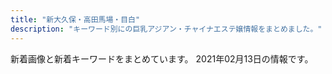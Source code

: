 ```yaml
---
title: "新大久保・高田馬場・目白"
description: "キーワード別にの巨乳アジアン・チャイナエステ嬢情報をまとめました。"
---
```


新着画像と新着キーワードをまとめています。
2021年02月13日の情報です。

<DmmAffiliateIns />
<KeywordTable
  shops={
    [
    {
        "station": "JR\u9ad8\u7530\u99ac\u5834\u99c5\u6771\u53e3",
        "img_links": [
            "http://esthe.top/images/demo/slider/images/slide4.png",
            "http://esthe.top/images/demo/slider/images/slide1.png",
            "http://esthe.top/images/demo/slider/images/slide3.png",
            "http://esthe.top/images/demo/slider/images/slide2.png",
            "http://esthe.top/images/acs_ima/access-02.jpg",
            "http://esthe.top/images/Bottom_01.jpg",
            "http://esthe.top/images/an_1_06.jpg",
            "http://esthe.top/images/staff_images/staff_04a.jpg",
            "http://esthe.top/images/an_1_05.jpg",
            "http://esthe.top/images/room_images/gallery-02.jpg",
            "http://esthe.top/images/room_images/gallery-04.jpg",
            "http://esthe.top/images/demo/slider/tooltips/slide1.png",
            "http://esthe.top/images/room_images/index-01.jpg",
            "http://esthe.top/images/an_2_04.jpg",
            "http://esthe.top/images/demo/slider/images/slide5.png",
            "http://esthe.top/images/staff_images/staff_01b.jpg",
            "http://esthe.top/images/acs_ima/access-01.jpg",
            "http://esthe.top/images/acs_ima/access-03.jpg",
            "http://esthe.top/images/an_1_07.jpg",
            "http://esthe.top/images/room_images/gallery-05.jpg",
            "http://esthe.top/images/staff_images/staff_09a.jpg",
            "http://esthe.top/images/room_images/index-02.jpg",
            "http://esthe.top/images/acs_ima/access-04.jpg",
            "http://esthe.top/images/an_2_06.jpg",
            "http://esthe.top/images/staff_images/staff_07a.jpg",
            "http://esthe.top/images/an_1_03.jpg",
            "http://esthe.top/images/staff_images/staff_01a.jpg",
            "http://esthe.top/images/staff_images/staff_09b.jpg",
            "http://esthe.top/images/room_images/gallery-03.jpg",
            "http://esthe.top/images/an_1_02.jpg",
            "http://esthe.top/images/an_2_02.jpg",
            "http://esthe.top/images/an_1_04.jpg",
            "http://esthe.top/images/an_2_07.jpg",
            "http://esthe.top/images/staff_images/staff_07b.jpg",
            "http://esthe.top/images/demo/slider/tooltips/slide5.png",
            "http://esthe.top/images/demo/slider/tooltips/slide2.png",
            "http://esthe.top/images/staff_images/staff_010b.jpg",
            "http://esthe.top/images/an_2_03.jpg",
            "http://esthe.top/images/staff_images/staff_010a.jpg",
            "http://esthe.top/images/room_images/gallery-01.jpg",
            "http://esthe.top/images/an_2_05.jpg",
            "http://esthe.top/images/Bottom_02.jpg",
            "http://esthe.top/images/QRcode.jpg",
            "http://esthe.top/images/staff_images/staff_04b.jpg",
            "http://esthe.top/images/demo/slider/tooltips/slide4.png",
            "http://esthe.top/images/demo/slider/tooltips/slide3.png",
            "http://esthe.top/images/room_images/gallery-06.jpg"
        ],
        "keywords": {},
        "url": "http://esthe.top/",
        "name": "RAN\uff5e\u30e9\u30f3\uff5e"
    },
    {
        "url": "http://aes-treat.com/",
        "name": "Lovely Heart \u5927\u4e45\u4fdd\u5225\u9928",
        "keywords": {
            "C": 35
        },
        "station": "JR\u5927\u4e45\u4fdd\u99c5\u5317\u53e3",
        "img_links": [
            "http://aes-treat.com/scdl/staff/10972.jpg",
            "http://aes-treat.com/scdl/staff/10901.jpg",
            "http://aes-treat.com/scdl/staff/10842.jpg",
            "http://aes-treat.com/scdl/staff/10811mb.jpg",
            "http://aes-treat.com/img/ttl_sister.png",
            "http://aes-treat.com/scdl/staff/11111mb.jpg",
            "http://aes-treat.com/img/system/campaign.jpg",
            "http://aes-treat.com/scdl/staff/11091mb.jpg",
            "http://aes-treat.com/scdl/staff/10171.jpg",
            "http://aes-treat.com/scdl/staff/10841mb.jpg",
            "http://aes-treat.com/scdl/staff/10941mb.jpg",
            "http://aes-treat.com/scdl/staff/11161mb.jpg",
            "http://aes-treat.com/scdl/staff/11101mb.jpg",
            "http://aes-treat.com/img/ttl_att.png",
            "http://aes-treat.com/scdl/staff/10981mb.jpg",
            "http://aes-treat.com/scdl/staff/11041.jpg",
            "http://aes-treat.com/scdl/staff/11171.jpg",
            "http://aes-treat.com/scdl/staff/10981.jpg",
            "http://aes-treat.com/scdl/staff/10721.jpg",
            "http://aes-treat.com/scdl/staff/10171mb.jpg",
            "http://aes-treat.com/scdl/staff/10861.jpg",
            "http://aes-treat.com/img/ttl_mobile.jpg",
            "http://aes-treat.com/img/ttl_attbnr.jpg",
            "http://aes-treat.com/img/ttl_staff.png",
            "http://aes-treat.com/scdl/staff/10681.jpg",
            "http://aes-treat.com/scdl/staff/11041mb.jpg",
            "http://aes-treat.com/i/files/homeimg.jpg",
            "http://aes-treat.com/scdl/staff/11171mb.jpg",
            "http://aes-treat.com/scdl/staff/10721mb.jpg",
            "http://aes-treat.com/scdl/staff/10651mb.jpg",
            "http://aes-treat.com/pic/head.jpg",
            "http://aes-treat.com/scdl/staff/10891.jpg",
            "http://aes-treat.com/img/ttl_nouka.jpg",
            "http://aes-treat.com/scdl/staff/11131mb.jpg",
            "http://aes-treat.com/scdl/staff/11121mb.jpg",
            "http://aes-treat.com/scdl/staff/10861mb.jpg",
            "http://aes-treat.com/scdl/staff/11162.jpg",
            "http://aes-treat.com/scdl/staff/11151.jpg",
            "http://aes-treat.com/scdl/staff/11121.jpg",
            "http://aes-treat.com/scdl/staff/11111.jpg",
            "http://aes-treat.com/scdl/staff/11081mb.jpg",
            "http://aes-treat.com/scdl/staff/10681mb.jpg",
            "http://aes-treat.com/scdl/staff/10811.jpg",
            "http://aes-treat.com/scdl/staff/10971.jpg",
            "http://aes-treat.com/scdl/staff/10891mb.jpg",
            "http://aes-treat.com/pic/top1.jpg",
            "http://aes-treat.com/scdl/staff/11051.jpg",
            "http://aes-treat.com/scdl/staff/11101.jpg",
            "http://aes-treat.com/scdl/staff/10771mb.jpg",
            "http://aes-treat.com/scdl/staff/11151mb.jpg",
            "http://aes-treat.com/scdl/staff/11131.jpg",
            "http://aes-treat.com/scdl/staff/10901mb.jpg",
            "http://aes-treat.com/pic/top2.jpg",
            "http://aes-treat.com/scdl/staff/11081.jpg",
            "http://aes-treat.com/scdl/staff/11051mb.jpg",
            "http://aes-treat.com/scdl/staff/10902.jpg",
            "http://aes-treat.com/scdl/staff/10971mb.jpg",
            "http://aes-treat.com/scdl/staff/10771.jpg",
            "http://aes-treat.com/scdl/staff/10841.jpg",
            "http://aes-treat.com/scdl/staff/10651.jpg",
            "http://aes-treat.com/scdl/staff/11091.jpg",
            "http://aes-treat.com/scdl/staff/10941.jpg",
            "http://aes-treat.com/scdl/staff/11161.jpg"
        ]
    },
    {
        "url": "http://milk.tyo.cm/",
        "keywords": {
            "C": 13,
            "84": 7,
            "D": 28,
            "E": 14,
            "90": 7,
            "87": 7,
            "85": 21
        },
        "station": "JR\u5927\u4e45\u4fdd\u99c5\u5357\u53e3",
        "name": "\u30df\u30eb\u30af",
        "img_links": [
            "http://milk.tyo.cm/images/link_nav05.png",
            "http://milk.tyo.cm/images/room3_l.jpg",
            "http://milk.tyo.cm/images/ico_headline.png",
            "http://milk.tyo.cm/images/sp_nav01.png",
            "http://milk.tyo.cm/images/tit_staff.png",
            "http://milk.tyo.cm/images/bg_cont03.png",
            "http://milk.tyo.cm/photos/sites/72/2021/02/2021020506250312.jpg",
            "http://milk.tyo.cm/photos/sites/72/2021/02/2021021003450576.jpg",
            "http://milk.tyo.cm/images/tit_pick.png",
            "http://milk.tyo.cm/images/com_tel.png",
            "http://milk.tyo.cm/images/sp_nav02.png",
            "http://milk.tyo.cm/photos/sites/72/2020/06/2020061206444417.jpg",
            "http://milk.tyo.cm/images/sp_header.jpg",
            "http://milk.tyo.cm/images/re.png",
            "http://milk.tyo.cm/photos/sites/72/2020/11/202011100524008.jpg",
            "http://milk.tyo.cm/images/link_nav02.png",
            "http://milk.tyo.cm/images/img_service03.jpg",
            "http://milk.tyo.cm/photos/sites/72/2021/02/202102100345053.jpg",
            "http://milk.tyo.cm/images/room1_l.jpg",
            "http://milk.tyo.cm/images/bg_cont01.png",
            "http://milk.tyo.cm/images/tit_service.png",
            "http://milk.tyo.cm/images/room4_l.jpg",
            "http://milk.tyo.cm/photos/sites/72/2021/02/2021020803213955.jpg",
            "http://milk.tyo.cm/images/link_nav03.png",
            "http://milk.tyo.cm/images/link_nav01.png",
            "http://milk.tyo.cm/images/img_service04.jpg",
            "http://milk.tyo.cm/images/blog.jpg",
            "http://milk.tyo.cm/images/koko_234x60.png",
            "http://milk.tyo.cm/images/sp_tit_pick.png",
            "http://milk.tyo.cm/photos/sites/72/2021/01/2021012610102711.jpg",
            "http://milk.tyo.cm/images/img_service01.jpg",
            "http://milk.tyo.cm/photos/sites/72/2020/06/2020061206443832.jpg",
            "http://milk.tyo.cm/images/room2_l.jpg",
            "http://milk.tyo.cm/images/img_service02.jpg",
            "http://milk.tyo.cm/images/top.png",
            "http://milk.tyo.cm/images/sp_nav03.png",
            "http://milk.tyo.cm/images/link_nav04.png"
        ]
    },
    {
        "keywords": {
            "86": 5,
            "D": 4,
            "88": 4,
            "C": 3,
            "E": 2
        },
        "img_links": [
            "http://www.aromaonly1.com/uploads/c24b4a66b959c50d941c227e2167e47a.jpg",
            "http://www.aromaonly1.com/images/index_19.jpg",
            "http://www.aromaonly1.com/images/index_18.jpg",
            "http://www.aromaonly1.com/images/interior_10.jpg",
            "http://www.aromaonly1.com/images/index_02.jpg",
            "http://www.aromaonly1.com/uploads/e01fa669285bc99ba782abfd90a08bb2.jpg",
            "http://www.aromaonly1.com/images/index_20.jpg",
            "http://www.aromaonly1.com/images/index_03.jpg",
            "http://www.aromaonly1.com/images/service_11.jpg",
            "http://www.aromaonly1.com/images/index_14.jpg",
            "http://www.aromaonly1.com/uploads/56e94a67d1aa4ea89d5f2064a387ab96.jpg",
            "http://www.aromaonly1.com/images/index_17.jpg",
            "http://www.aromaonly1.com/uploads/3e6ede4dd71b9611bfc0fc01fff82057.jpg",
            "http://www.aromaonly1.com/uploads/a4bfacdc272e1f3c3ee9884036dbf094.jpg",
            "http://www.aromaonly1.com/uploads/33c6d79a06e306e309deefd74daa5ef6.jpg",
            "http://www.aromaonly1.com/images/girls_10.jpg",
            "http://www.aromaonly1.com/uploads/ac75f516de3602f2ed5de1d9e2383a35.jpg",
            "http://www.aromaonly1.com/uploads/6d6161355034da26e622af1b5469296f.jpg",
            "http://www.aromaonly1.com/images/index_21.jpg",
            "http://www.aromaonly1.com/uploads/b43afdf6c0db7020b472f89b05664984.jpg",
            "http://www.aromaonly1.com/uploads/305e7816c9390b899011ef6e82855b7d.jpg",
            "http://www.aromaonly1.com/uploads/015cba9c432d730d26583fe998534fa6.jpg",
            "http://www.aromaonly1.com/images/fanhui.png",
            "http://www.aromaonly1.com/images/index_16.jpg",
            "http://www.aromaonly1.com/images/aromaonly1_468x60.png",
            "http://www.aromaonly1.com/images/link_10.jpg",
            "http://www.aromaonly1.com/uploads/0d74a4af5e268e3562daa56048c13906.jpg",
            "http://www.aromaonly1.com/uploads/5f4083d49285cbe64774b1bd70e86150.jpg",
            "http://www.aromaonly1.com/images/index_06.jpg",
            "http://www.aromaonly1.com/uploads/822de08541e5f0a03b8fdd99ac777097.jpg",
            "http://www.aromaonly1.com/images/index_15.jpg",
            "http://www.aromaonly1.com/images/index_08.jpg",
            "http://www.aromaonly1.com/images/index_05.jpg",
            "http://www.aromaonly1.com/my_work/images/pic1.png",
            "http://www.aromaonly1.com/uploads/269045fb02ee17a03b99afcdabc449fa.jpg",
            "http://www.aromaonly1.com/images/index_11.jpg",
            "http://www.aromaonly1.com/images/index_01.jpg",
            "http://www.aromaonly1.com/images/index_07.jpg",
            "http://www.aromaonly1.com/uploads/66dc68de1f9c001b6f15d52303314efc.jpg",
            "http://www.aromaonly1.com/uploads/8e9e8b4d89b256773f17dff61368328c.jpg",
            "http://www.aromaonly1.com/images/index_04.jpg",
            "http://www.aromaonly1.com/uploads/18799c1985ca7d1cd026808323ec51c2.jpg",
            "http://www.aromaonly1.com/images/index_12.jpg",
            "http://www.aromaonly1.com/images/service_10.jpg",
            "http://www.aromaonly1.com/uploads/2f5941103973429d3981087968a845a3.jpg"
        ],
        "url": "http://www.aromaonly1.com/",
        "name": "NEW ONLY ONE",
        "station": "JR\u9ad8\u7530\u99ac\u5834\u99c5"
    },
    {
        "img_links": [
            "http://familiar.tyo.cm/photos/sites/37/2019/03/2019032406115440.jpg",
            "http://familiar.tyo.cm/photos/sites/37/2019/12/2019120502264671.jpg",
            "http://familiar.tyo.cm/photos/sites/37/2019/12/2019120401355046.jpg",
            "http://familiar.tyo.cm/images/mobile.jpg",
            "http://familiar.tyo.cm/photos/sites/37/2019/06/2019061502562798.jpg",
            "http://familiar.tyo.cm/photos/sites/37/2019/12/2019120502265383.jpg",
            "http://familiar.tyo.cm/photos/sites/37/2019/03/2019032406115311.jpg",
            "http://familiar.tyo.cm/photos/sites/37/2019/12/201912130833132.jpg",
            "http://familiar.tyo.cm/photos/sites/37/2019/10/2019100304481325.jpg",
            "http://familiar.tyo.cm/images/s_news.jpg",
            "http://familiar.tyo.cm/photos/sites/37/2019/11/2019112002511160.jpg",
            "http://familiar.tyo.cm/photos/sites/37/2019/06/2019060406241084.jpg",
            "http://familiar.tyo.cm/images/s_link.jpg",
            "http://familiar.tyo.cm/photos/sites/37/2019/03/2019032406115491.jpg",
            "http://familiar.tyo.cm/images/1.png",
            "http://familiar.tyo.cm/photos/sites/37/2019/12/2019120401354873.jpg",
            "http://familiar.tyo.cm/photos/sites/37/2019/03/2019032406115312.jpg",
            "http://familiar.tyo.cm/photos/sites/37/2019/03/2019032406115446.jpg",
            "http://familiar.tyo.cm/photos/sites/37/2018/12/2018121903022968.jpg",
            "http://familiar.tyo.cm/photos/sites/37/2019/06/2019062210030384.jpg",
            "http://familiar.tyo.cm/photos/sites/37/2019/06/2019061502562797.jpg",
            "http://familiar.tyo.cm/photos/sites/37/2019/06/2019061502562745.jpg",
            "http://familiar.tyo.cm/photos/sites/37/2019/12/2019120401354980.jpg",
            "http://familiar.tyo.cm/photos/sites/37/2019/09/2019090503385014.jpg",
            "http://familiar.tyo.cm/photos/sites/37/2019/06/201906040617136.jpg",
            "http://familiar.tyo.cm/photos/sites/37/2019/10/2019102502193551.jpg",
            "http://familiar.tyo.cm/photos/sites/37/2019/11/2019110802115992.jpg",
            "http://familiar.tyo.cm/images/top.png",
            "http://familiar.tyo.cm/photos/sites/37/2019/10/2019102502193826.jpg",
            "http://familiar.tyo.cm/photos/sites/37/2018/12/2018121903013346.jpg",
            "http://familiar.tyo.cm/images/tel.png",
            "http://familiar.tyo.cm/photos/sites/37/2019/06/2019060406161857.jpg",
            "http://familiar.tyo.cm/photos/sites/37/2019/11/2019112902341792.jpg",
            "http://familiar.tyo.cm/images/s_staff.jpg",
            "http://familiar.tyo.cm/photos/sites/37/2019/10/2019102408541458.jpg",
            "http://familiar.tyo.cm/photos/sites/37/2019/03/2019031806471671.jpg",
            "http://familiar.tyo.cm/photos/sites/37/2019/03/2019032406115598.jpg",
            "http://familiar.tyo.cm/photos/sites/37/2019/03/2019032406115451.jpg",
            "http://familiar.tyo.cm/photos/sites/37/2019/09/201909270657496.jpg"
        ],
        "name": "Familiar\u30fb\u30d5\u30a1\u30df\u30ea\u30fc\u30a2",
        "station": "JR\u65b0\u5927\u4e45\u4fdd\u99c5",
        "url": "http://familiar.tyo.cm/",
        "keywords": {
            "85": 18,
            "D": 182,
            "C": 2,
            "E": 36,
            "87": 72,
            "83": 9,
            "86": 94,
            "88": 27
        }
    },
    {
        "img_links": [
            "http://familiar.ests.jp/images/s_service.png",
            "http://familiar.ests.jp/photos/sites/33/2020/10/2020101409554799.jpg",
            "http://familiar.ests.jp/photos/sites/33/2019/09/2019092718570723.jpg",
            "http://familiar.ests.jp/images/mobile.jpg",
            "http://familiar.ests.jp/images/info.png",
            "http://familiar.ests.jp/images/bian.jpg",
            "http://familiar.ests.jp/photos/sites/33/2019/09/2019092318545965.jpg",
            "http://familiar.ests.jp/images/s_link.png",
            "http://familiar.ests.jp/images/staff_bj1s.png",
            "http://familiar.ests.jp/images/s_staff.png",
            "http://familiar.ests.jp/images/top.jpg",
            "http://familiar.ests.jp/images/service.jpg",
            "http://familiar.ests.jp/images/staff_bj4s.png",
            "http://familiar.ests.jp/photos/sites/33/2019/07/2019073009094778.jpg",
            "http://familiar.ests.jp/images/acc.png",
            "http://familiar.ests.jp/images/nei_bj1.png",
            "http://familiar.ests.jp/photos/sites/33/2019/09/2019092718554568.jpg",
            "http://familiar.ests.jp/photos/sites/33/2020/10/2020101901153954.jpg",
            "http://familiar.ests.jp/images/news.png"
        ],
        "station": "JR\u9ad8\u7530\u99ac\u5834\u99c5\u65e9\u7a32\u7530\u53e3",
        "name": "\u99ac\u5834one",
        "keywords": {
            "83": 3,
            "86": 3,
            "C": 18
        },
        "url": "http://familiar.ests.jp/"
    },
    {
        "keywords": {},
        "img_links": [
            "http://www.china-es.info/images/sys3.jpg",
            "http://www.china-es.info/images/rec2.jpg",
            "http://www.china-es.info/images/staff_t.jpg",
            "http://www.china-es.info/images/int4.jpg",
            "http://www.china-es.info/images/news.jpg",
            "http://www.china-es.info/img/ringo1.jpg",
            "http://www.china-es.info/images/menu/staff.jpg",
            "http://www.china-es.info/images/interior_t.jpg",
            "http://www.china-es.info/images/int3.jpg",
            "http://www.china-es.info/images/head.jpg",
            "http://www.china-es.info/images/sys1.jpg",
            "http://www.china-es.info/images/int1.jpg",
            "http://www.china-es.info/images/int2.jpg",
            "http://www.china-es.info/images/menu/interior.jpg",
            "http://www.china-es.info/images/top.jpg",
            "http://www.china-es.info/img/hibiki1.jpg",
            "http://www.china-es.info/images/menu/top.jpg",
            "http://www.china-es.info/img/nana1.jpg",
            "http://www.china-es.info/images/sys2.jpg",
            "http://www.china-es.info/img/nana2.jpg",
            "http://www.china-es.info/images/mobile.jpg",
            "http://www.china-es.info/images/rec1.jpg"
        ],
        "name": "Honey At Home \u30cf\u30cb\u30fc\u30a2\u30c3\u30c8\u30db\u30fc\u30e0",
        "station": "JR\u9ad8\u7530\u99ac\u5834\u99c5\u65e9\u7a32\u7530\u53e3",
        "url": "http://www.china-es.info/"
    },
    {
        "url": "http://p-aroma.work/",
        "img_links": [
            "http://p-aroma.work/images/s1.png",
            "http://p-aroma.work/staff/ayaka.jpg",
            "http://p-aroma.work/images/2.jpg",
            "http://p-aroma.work/img/kasumi1.png",
            "http://p-aroma.work/images/int2.png",
            "http://p-aroma.work/images/s2.jpg",
            "http://p-aroma.work/images/head.jpg",
            "http://p-aroma.work/img/ayaka1.png",
            "http://p-aroma.work/img/rina1.png",
            "http://p-aroma.work/images/interior_t.png",
            "http://p-aroma.work/images/4.jpg",
            "http://p-aroma.work/images/1.jpg",
            "http://p-aroma.work/staff/mayu.jpg",
            "http://p-aroma.work/staff/mirai.jpg",
            "http://p-aroma.work/staff/kasumi.jpg",
            "http://p-aroma.work/images/tel.jpg",
            "http://p-aroma.work/images/sys.png",
            "http://p-aroma.work/img/mirai1.png",
            "http://p-aroma.work/staff/rina.jpg",
            "http://p-aroma.work/images/news.jpg",
            "http://p-aroma.work/img/mayu1.png",
            "http://p-aroma.work/images/3.jpg",
            "http://p-aroma.work/images/int1.png",
            "http://p-aroma.work/images/6.jpg",
            "http://p-aroma.work/images/mobile.jpg",
            "http://p-aroma.work/images/staff_t.png",
            "http://p-aroma.work/images/s1.jpg"
        ],
        "name": "\u7652\u3057\u306e\u51fa\u4f1a\u3044",
        "keywords": {},
        "station": "JR\u5927\u4e45\u4fdd\u99c5\u5317\u53e3"
    },
    {
        "img_links": [
            "http://www.harunoyume.com/images/campaign.jpg",
            "http://www.harunoyume.com/images/covergirl.jpg",
            "http://www.harunoyume.com/images/discount.jpg",
            "http://www.harunoyume.com/images/service-image.jpg"
        ],
        "url": "http://www.harunoyume.com/",
        "station": "JR\u65b0\u5927\u4e45\u4fdd\u99c5",
        "name": "\u6625\u306e\u5922",
        "keywords": {}
    },
    {
        "img_links": [
            "http://www.enchuen.com/images/btn_gnavi04_no.png",
            "http://www.enchuen.com/images/interior01_s.jpg",
            "http://www.enchuen.com/images/ins_header.png",
            "http://www.enchuen.com/images/ins_footer.png",
            "http://www.enchuen.com/images/btn_gnavi05_no.png",
            "http://www.enchuen.com/images/img_slider01.png",
            "http://www.enchuen.com/images/therapist_kaori_s.jpg",
            "http://www.enchuen.com/images/img_service02.png",
            "http://www.enchuen.com/images/interior04.jpg",
            "http://www.enchuen.com/images/btn_gnavi02_no.png",
            "http://www.enchuen.com/images/h2_twitter.png",
            "http://www.enchuen.com/images/img_comimgsoon.jpg",
            "http://www.enchuen.com/images/img_slider02.png",
            "http://www.enchuen.com/images/img_service06.png",
            "http://www.enchuen.com/images/top_slider4.jpg",
            "http://www.enchuen.com/images/interior02_s.jpg",
            "http://www.enchuen.com/images/top_slider3.jpg",
            "http://www.enchuen.com/images/interior01.jpg",
            "http://www.enchuen.com/images/pickmessage01.png",
            "http://www.enchuen.com/images/img_service05.png",
            "http://www.enchuen.com/images/interior03_s.jpg",
            "http://www.enchuen.com/images/img_service04.png",
            "http://www.enchuen.com/images/interior03.jpg",
            "http://www.enchuen.com/images/h2_alltherapist.png",
            "http://www.enchuen.com/images/ban-tel.png",
            "http://www.enchuen.com/images/img_service01.png",
            "http://www.enchuen.com/images/interior02.jpg",
            "http://www.enchuen.com/images/img_slider03.png",
            "http://www.enchuen.com/images/therapist_yona.jpg",
            "http://www.enchuen.com/images/h2_servicecontents.png",
            "http://www.enchuen.com/images/btn_gnavi06_no.png",
            "http://www.enchuen.com/images/tw_footer.png",
            "http://www.enchuen.com/images/icon_eng.png",
            "http://www.enchuen.com/images/img_aromaoil.png",
            "http://www.enchuen.com/images/tel_header.png",
            "http://www.enchuen.com/images/h2_alliancegide2.png",
            "http://www.enchuen.com/images/tw_header.png",
            "http://www.enchuen.com/images/a_qa.png",
            "http://www.enchuen.com/images/h2_contact.png",
            "http://www.enchuen.com/images/h2_link01.png",
            "http://www.enchuen.com/images/h2_instagam.png",
            "http://www.enchuen.com/images/therapist_yume.jpg",
            "http://www.enchuen.com/images/q_qa.png",
            "http://www.enchuen.com/images/therapist_noa_s.jpg",
            "http://www.enchuen.com/images/pagetop.png",
            "http://www.enchuen.com/images/top_slider5.jpg",
            "http://www.enchuen.com/images/icon_chi.png",
            "http://www.enchuen.com/images/top_slider6.jpg",
            "http://www.enchuen.com/images/top_slider1.jpg",
            "http://www.enchuen.com/images/h2_linkban.png",
            "http://www.enchuen.com/images/therapist_yona_s.jpg",
            "http://www.enchuen.com/images/img_service03.png",
            "http://www.enchuen.com/images/therapist_yume_s.jpg",
            "http://www.enchuen.com/images/mail_header.png",
            "http://www.enchuen.com/images/img_service07.png",
            "http://www.enchuen.com/images/therapist_noa.jpg",
            "http://www.enchuen.com/images/interior04_s.jpg",
            "http://www.enchuen.com/images/btn_gnavi01_no.png",
            "http://www.enchuen.com/images/h2_information.png",
            "http://www.enchuen.com/images/top_slider2.jpg",
            "http://www.enchuen.com/images/mess_footer.png",
            "http://www.enchuen.com/images/therapist_kaori.jpg",
            "http://www.enchuen.com/images/h2_qa.png",
            "http://www.enchuen.com/images/btn_gnavi03_no.png",
            "http://www.enchuen.com/images/h2_alliancegide.png"
        ],
        "station": "JR\u65b0\u5927\u4e45\u4fdd\u99c5",
        "url": "http://www.enchuen.com/",
        "keywords": {
            "C": 4
        },
        "name": "\u7e01\u4e2d\u7e01\uff5e\u3048\u3093\u3061\u3085\u3046\u3048\u3093\uff5e"
    },
    {
        "img_links": [
            "https://angel.abnavi.info/images/room2.jpg",
            "https://angel.abnavi.info/images/news_bj3.jpg",
            "https://angel.abnavi.info/images/room3.jpg",
            "https://angel.abnavi.info/images/room1.jpg",
            "https://angel.abnavi.info/images/nbj1.jpg",
            "https://angel.abnavi.info/images/top.jpg",
            "https://angel.abnavi.info/photos/sites/7/2020/07/2020073005202048.jpg",
            "https://angel.abnavi.info/photos/sites/7/2020/09/2020092301333424.jpg",
            "https://angel.abnavi.info/images/nbj3.jpg",
            "https://angel.abnavi.info/images/s_staff.jpg",
            "https://angel.abnavi.info/images/room4.jpg",
            "https://angel.abnavi.info/images/s_news.png",
            "https://angel.abnavi.info/photos/sites/7/2020/07/2020073005201940.jpg",
            "https://angel.abnavi.info/images/end.png",
            "https://angel.abnavi.info/photos/sites/7/2020/10/2020101305350920.jpg",
            "https://angel.abnavi.info/photos/sites/7/2020/11/2020110606371089.jpg",
            "https://angel.abnavi.info/photos/sites/7/2020/07/2020073006120917.jpg"
        ],
        "station": "JR\u9ad8\u7530\u99ac\u5834\u99c5",
        "keywords": {
            "87": 1,
            "85": 1,
            "86": 4,
            "C": 14,
            "D": 5
        },
        "name": "Angel",
        "url": "https://angel.abnavi.info/"
    },
    {
        "img_links": [
            "http://www.e-candy.work/images/tel.jpg",
            "http://www.e-candy.work/images/6.jpg",
            "http://www.e-candy.work/images/mobile.jpg",
            "http://www.e-candy.work/images/sys1.jpg",
            "http://www.e-candy.work/images/sys2.jpg",
            "http://www.e-candy.work/images/sys3.png",
            "http://www.e-candy.work/img/rina1.jpg",
            "http://www.e-candy.work/img/miki1.jpg",
            "http://www.e-candy.work/images/1.jpg",
            "http://www.e-candy.work/images/int1.png",
            "http://www.e-candy.work/img/nana1.jpg",
            "http://www.e-candy.work/img/haruka1.jpg",
            "http://www.e-candy.work/images/4.jpg",
            "http://www.e-candy.work/images/7.jpg",
            "http://www.e-candy.work/img/aya1.jpg",
            "http://www.e-candy.work/images/interior_t.png",
            "http://www.e-candy.work/images/news.jpg",
            "http://www.e-candy.work/images/newface.png",
            "http://www.e-candy.work/images/3.jpg",
            "http://www.e-candy.work/images/info.png",
            "http://www.e-candy.work/images/int2.png",
            "http://www.e-candy.work/img/yui1.jpg",
            "http://www.e-candy.work/images/8.jpg",
            "http://www.e-candy.work/images/head.jpg",
            "http://www.e-candy.work/img/ai1.jpg",
            "http://www.e-candy.work/images/s1.png",
            "http://www.e-candy.work/images/5.jpg",
            "http://www.e-candy.work/images/staff_t.png"
        ],
        "station": "\u65b0\u5927\u4e45\u4fdd\u99c5",
        "name": "Lui\uff5e\u30eb\u30a4\uff5e",
        "keywords": {},
        "url": "http://www.e-candy.work/"
    },
    {
        "station": "JR\u9ad8\u7530\u99ac\u5834\u99c5\u65e9\u7a32\u7530\u53e3",
        "img_links": [
            "http://www.kity.work/staff/yuka.jpg",
            "http://www.kity.work/images/head.jpg",
            "http://www.kity.work/images/3.jpg",
            "http://www.kity.work/images/4.jpg",
            "http://www.kity.work/images/5.jpg",
            "http://www.kity.work/images/up.jpg",
            "http://www.kity.work/img/aoi2.jpg",
            "http://www.kity.work/img/yuka1.jpg",
            "http://www.kity.work/img/minami2.jpg",
            "http://www.kity.work/images/s1.jpg",
            "http://www.kity.work/images/tel.jpg",
            "http://www.kity.work/img/aoi1.jpg",
            "http://www.kity.work/img/sara2.jpg",
            "http://www.kity.work/staff/sara.jpg",
            "http://www.kity.work/images/sys.jpg",
            "http://www.kity.work/images/s1.png",
            "http://www.kity.work/images/interior_t.jpg",
            "http://www.kity.work/images/news.jpg",
            "http://www.kity.work/images/1.jpg",
            "http://www.kity.work/img/an1.jpg",
            "http://www.kity.work/images/s2.jpg",
            "http://www.kity.work/img/yuka2.jpg",
            "http://www.kity.work/images/int1.jpg",
            "http://www.kity.work/images/ac2.jpg",
            "http://www.kity.work/img/an2.jpg",
            "http://www.kity.work/staff/an.jpg",
            "http://www.kity.work/images/2.jpg",
            "http://www.kity.work/staff/minami.jpg",
            "http://www.kity.work/images/staff_t.jpg",
            "http://www.kity.work/images/int2.jpg",
            "http://www.kity.work/img/sara1.jpg",
            "http://www.kity.work/staff/aoi.jpg",
            "http://www.kity.work/images/tg.jpg",
            "http://www.kity.work/img/minami1.jpg"
        ],
        "keywords": {},
        "name": "\u98a8\u96c5\u5802 \uff5e\u3075\u3046\u304c\u3069\u3046\uff5e",
        "url": "http://www.kity.work/"
    },
    {
        "keywords": {
            "D": 1,
            "88": 2,
            "87": 4,
            "C": 5
        },
        "img_links": [
            "http://www.y-rlx.site/images/upload/thumb/0fba3207fb3c4467.jpg",
            "http://www.y-rlx.site/girl/03.jpg",
            "http://www.y-rlx.site/images/index_13.jpg",
            "http://www.y-rlx.site/images/index_18.jpg",
            "http://www.y-rlx.site/images/upload/thumb/02b4e6896e30ae85.jpg",
            "http://www.y-rlx.site/images/index_19.jpg",
            "http://www.y-rlx.site/images/index_20.jpg",
            "http://www.y-rlx.site/images/index_01.jpg",
            "http://www.y-rlx.site/images/index_11.jpg",
            "http://www.y-rlx.site/images/upload/thumb/ed8b0cbb7323414a.jpg",
            "http://www.y-rlx.site/images/index_09.jpg",
            "http://www.y-rlx.site/images/upload/thumb/2c7fdde9ad97892b.jpg",
            "http://www.y-rlx.site/images/index_07.jpg",
            "http://www.y-rlx.site/images/card.jpg",
            "http://www.y-rlx.site/images/index_10.jpg",
            "http://www.y-rlx.site/girl/02.jpg",
            "http://y-rlx.site/images/index_04.jpg",
            "http://www.y-rlx.site/images/upload/thumb/c69d7050fbdbb36f.jpg",
            "http://www.y-rlx.site/images/info.jpg",
            "http://www.y-rlx.site/images/rec.jpg",
            "http://www.y-rlx.site/images/index_02.jpg",
            "http://www.y-rlx.site/images/index_04.jpg",
            "http://www.y-rlx.site/images/index_15.jpg",
            "http://www.y-rlx.site/images/index_05.jpg",
            "http://www.y-rlx.site/images/index_06.jpg",
            "http://www.y-rlx.site/girl/01.jpg",
            "http://www.y-rlx.site/images/upload/thumb/55cf68e3bb41cd32.jpg",
            "http://www.y-rlx.site/girl/04.jpg",
            "http://www.y-rlx.site/images/upload/thumb/09ac55d22a602603.jpg",
            "http://www.y-rlx.site/girl/05.jpg",
            "http://y-rlx.site/images/index_07.jpg",
            "http://www.y-rlx.site/images/upload/thumb/e47d8394208727d5.jpg",
            "http://www.y-rlx.site/images/upload/thumb/90f9ae2f9ed02731.jpg",
            "http://www.y-rlx.site/images/rec_09.jpg",
            "http://www.y-rlx.site/images/index_08.jpg",
            "http://www.y-rlx.site/images/info_09.jpg",
            "http://www.y-rlx.site/images/upload/thumb/e0a26e58e17a1416.jpg",
            "http://www.y-rlx.site/images/index_03.jpg",
            "http://www.y-rlx.site/images/upload/thumb/e8190e2180eba7c5.jpg",
            "http://www.y-rlx.site/images/staff_09.jpg"
        ],
        "name": "\u60a0\u30a8\u30b9\u30c6",
        "station": "JR\u9ad8\u7530\u99ac\u5834\u99c5\u65e9\u7a32\u7530\u53e3",
        "url": "http://www.y-rlx.site/"
    },
    {
        "img_links": [
            "http://aes-salon.com/img/access/road4.jpg",
            "http://aes-salon.com/scdl/staff/10081.jpg",
            "http://aes-salon.com/scdl/staff/10501.jpg",
            "http://aes-salon.com/scdl/staff/10562.jpg",
            "http://aes-salon.com/scdl/staff/10341mb.jpg",
            "http://aes-salon.com/img/system/campaign.jpg",
            "http://aes-salon.com/scdl/staff/10092.jpg",
            "http://aes-salon.com/scdl/staff/10121.jpg",
            "http://aes-salon.com/i/files/homeimg.jpg",
            "http://aes-salon.com/scdl/staff/10292.jpg",
            "http://aes-salon.com/scdl/staff/10342.jpg",
            "http://aes-salon.com/scdl/staff/10341.jpg",
            "http://aes-salon.com/scdl/staff/10601mb.jpg",
            "http://aes-salon.com/scdl/staff/10291mb.jpg",
            "http://aes-salon.com/scdl/staff/10082.jpg",
            "http://aes-salon.com/scdl/staff/10641mb.jpg",
            "http://aes-salon.com/pic/top1.jpg",
            "http://aes-salon.com/scdl/staff/10661mb.jpg",
            "http://aes-salon.com/img/ttl_attbnr.jpg",
            "http://aes-salon.com/scdl/staff/10591mb.jpg",
            "http://aes-salon.com/img/access/road1.jpg",
            "http://aes-salon.com/img/access/road3.jpg",
            "http://aes-salon.com/scdl/staff/10592.jpg",
            "http://aes-salon.com/scdl/staff/10511.jpg",
            "http://aes-salon.com/scdl/staff/10671mb.jpg",
            "http://aes-salon.com/img/ttl_staff.png",
            "http://aes-salon.com/scdl/staff/10631.jpg",
            "http://aes-salon.com/scdl/staff/10083.jpg",
            "http://aes-salon.com/scdl/staff/10661.jpg",
            "http://aes-salon.com/scdl/staff/10571mb.jpg",
            "http://aes-salon.com/scdl/staff/10591.jpg",
            "http://aes-salon.com/pic/head.jpg",
            "http://aes-salon.com/scdl/staff/10651mb.jpg",
            "http://aes-salon.com/scdl/staff/10091.jpg",
            "http://aes-salon.com/scdl/staff/10651.jpg",
            "http://aes-salon.com/scdl/staff/10631mb.jpg",
            "http://aes-salon.com/scdl/staff/10681mb.jpg",
            "http://aes-salon.com/scdl/staff/10081mb.jpg",
            "http://aes-salon.com/scdl/staff/10461mb.jpg",
            "http://aes-salon.com/scdl/staff/10691.jpg",
            "http://aes-salon.com/scdl/staff/10472.jpg",
            "http://aes-salon.com/scdl/staff/10621.jpg",
            "http://aes-salon.com/pic/top2.jpg",
            "http://aes-salon.com/scdl/staff/10412.jpg",
            "http://aes-salon.com/scdl/staff/10641.jpg",
            "http://aes-salon.com/scdl/staff/10471mb.jpg",
            "http://aes-salon.com/scdl/staff/10561mb.jpg",
            "http://aes-salon.com/scdl/staff/10601.jpg",
            "http://aes-salon.com/scdl/staff/10291.jpg",
            "http://aes-salon.com/img/ttl_att.png",
            "http://aes-salon.com/scdl/staff/10351.jpg",
            "http://aes-salon.com/img/access/road2.jpg",
            "http://aes-salon.com/img/ttl_sister.png",
            "http://aes-salon.com/scdl/staff/10091mb.jpg",
            "http://aes-salon.com/scdl/staff/10571.jpg",
            "http://aes-salon.com/scdl/staff/10692.jpg",
            "http://aes-salon.com/scdl/staff/10461.jpg",
            "http://aes-salon.com/scdl/staff/10471.jpg",
            "http://aes-salon.com/scdl/staff/10501mb.jpg",
            "http://aes-salon.com/scdl/staff/10671.jpg",
            "http://aes-salon.com/scdl/staff/10441.jpg",
            "http://aes-salon.com/scdl/staff/10511mb.jpg",
            "http://aes-salon.com/img/ttl_nouka.jpg",
            "http://aes-salon.com/scdl/staff/10621mb.jpg",
            "http://aes-salon.com/scdl/staff/10694.jpg",
            "http://aes-salon.com/scdl/staff/10691mb.jpg",
            "http://aes-salon.com/scdl/staff/10502.jpg",
            "http://aes-salon.com/scdl/staff/10561.jpg",
            "http://aes-salon.com/scdl/staff/10693.jpg",
            "http://aes-salon.com/img/ttl_mobile.jpg",
            "http://aes-salon.com/scdl/staff/10441mb.jpg",
            "http://aes-salon.com/scdl/staff/10681.jpg",
            "http://aes-salon.com/scdl/staff/10351mb.jpg",
            "http://aes-salon.com/scdl/staff/10411mb.jpg",
            "http://aes-salon.com/scdl/staff/10602.jpg",
            "http://aes-salon.com/scdl/staff/10121mb.jpg",
            "http://aes-salon.com/scdl/staff/10411.jpg",
            "http://aes-salon.com/scdl/staff/10462.jpg",
            "http://aes-salon.com/scdl/staff/10563.jpg",
            "http://aes-salon.com/img/access/roaddm.png",
            "http://aes-salon.com/img/ttl_bekan.jpg",
            "http://aes-salon.com/scdl/staff/10122.jpg"
        ],
        "name": "Lovely Heart",
        "url": "http://aes-salon.com/",
        "keywords": {
            "C": 35
        },
        "station": "JR\u5927\u4e45\u4fdd\u99c5\u5317\u53e3"
    },
    {
        "name": "\u6c34\u8272-\u30df\u30ba\u30a4\u30ed-",
        "station": "JR\u5927\u4e45\u4fdd\u99c5\u5317\u53e3",
        "img_links": [
            "http://kobo.mssg.jp/images/staff_10a.jpg",
            "http://kobo.mssg.jp/images/top2.jpg",
            "http://kobo.mssg.jp/images/wenzi-staff.png",
            "http://kobo.mssg.jp/images/staff_bj1.png",
            "http://kobo.mssg.jp/layer/images/top/top_08.png",
            "http://kobo.mssg.jp/layer/images/top/top_03.jpg",
            "http://kobo.mssg.jp/images/staff_8.jpg",
            "http://kobo.mssg.jp/images/staff_9a.jpg",
            "http://kobo.mssg.jp/layer/images/top/top_04.jpg",
            "http://kobo.mssg.jp/layer/images/top/top_06.jpg",
            "http://kobo.mssg.jp/images/info.png",
            "http://kobo.mssg.jp/images/top1.jpg",
            "http://kobo.mssg.jp/images/staff_bj4.png",
            "http://kobo.mssg.jp/layer/images/top/top_01.jpg",
            "http://kobo.mssg.jp/layer/images/top/top_05.jpg",
            "http://kobo.mssg.jp/images/staff_2b.jpg",
            "http://kobo.mssg.jp/images/s_info.png",
            "http://kobo.mssg.jp/images/staff_9b.jpg",
            "http://kobo.mssg.jp/images/staff_4.jpg",
            "http://kobo.mssg.jp/images/staff_5.jpg",
            "http://kobo.mssg.jp/layer/images/top.jpg",
            "http://kobo.mssg.jp/layer/images/top/top_02.jpg",
            "http://kobo.mssg.jp/images/1.jpg",
            "http://kobo.mssg.jp/images/staff_2a.jpg",
            "http://kobo.mssg.jp/images/staff_8a.jpg"
        ],
        "keywords": {},
        "url": "http://kobo.mssg.jp/"
    },
    {
        "name": "\u82b1",
        "keywords": {
            "G": 1,
            "\u30c0\u30a4\u30ca\u30de\u30a4\u30c8": 1,
            "C": 40,
            "E": 4
        },
        "url": "https://est-hana.com/",
        "img_links": [
            "https://est-hana.com/img/girl/list/s139_face.jpg",
            "https://est-hana.com/img/girl/thumb/smain184149673a0eecbfdaab27d1a016ce6f4281.jpg",
            "https://est-hana.com/img/material/systme_t1.png",
            "https://est-hana.com/img/girl/main/s86_1.jpg",
            "https://est-hana.com/img/girl/main/smain110138adcf1cf026681bfa9a408199a21890.jpg",
            "https://est-hana.com/img/material/sys_etc.png",
            "https://est-hana.com/img/girl/thumb/smain1901e7f2a11706f93c08ab1eb76c57c0a501.jpg",
            "https://est-hana.com/img/material/gm2_rollout.png",
            "https://est-hana.com/img/material/topflashimg1.jpg",
            "https://est-hana.com/img/girl/pickup/pickup20180830201105.jpg",
            "https://est-hana.com/img/girl/list/s77_list.jpg",
            "https://est-hana.com/img/material/detailwaku.png",
            "https://est-hana.com/img/girl/pickup/pickup20190528135649.jpg",
            "https://est-hana.com/img/girl/main/smain1901e7f2a11706f93c08ab1eb76c57c0a501.jpg",
            "https://est-hana.com/img/girl/list/s77_face.jpg",
            "https://est-hana.com/img/girl/list/slist193a69a1a063a3159e298d18b691542266d.jpg",
            "https://est-hana.com/img/girl/list/slist18449673a0eecbfdaab27d1a016ce6f4281.jpg",
            "https://est-hana.com/img/girl/list/s88_list.jpg",
            "https://est-hana.com/img/material/photorenew3.jpg",
            "https://est-hana.com/img/material/massap1.jpg",
            "https://est-hana.com/img/material/gm4_rollout.png",
            "https://est-hana.com/img/girl/thumb/s180_1.jpg",
            "https://est-hana.com/img/girl/list/s163_list.jpg",
            "https://est-hana.com/img/girl/thumb/s173_1.jpg",
            "https://est-hana.com/img/material/hosi4.png",
            "https://est-hana.com/img/girl/pickup/pickup20190121202926.jpg",
            "https://est-hana.com/img/material/massap2.jpg",
            "https://est-hana.com/img/girl/list/slist19053cc33bb85f739f63e84c2ae2c41c2eb.jpg",
            "https://est-hana.com/img/material/gm1_rollout.png",
            "https://est-hana.com/img/material/sys_course2_rev2.png",
            "https://est-hana.com/img/girl/list/slist189e9ae2d8752cd8b9474ebd62df9909f9b.jpg",
            "https://est-hana.com/img/material/staff_t1.png",
            "https://est-hana.com/img/girl/list/s173_face.jpg",
            "https://est-hana.com/img/whatnew/20200401min60.jpg",
            "https://est-hana.com/img/material/w6.png",
            "https://est-hana.com/img/material/sframe2014.png",
            "https://est-hana.com/img/girl/main/s139_1.jpg",
            "https://est-hana.com/img/girl/main/s173_1.jpg",
            "https://est-hana.com/img/material/d13.png",
            "https://est-hana.com/img/material/hosi5.png",
            "https://est-hana.com/img/girl/list/slist199a8b144d9cbd006fc9dffdf23ad77de07.jpg",
            "https://est-hana.com/img/girl/list/sface190e7f2a11706f93c08ab1eb76c57c0a501.jpg",
            "https://est-hana.com/img/material/photorenew5.jpg",
            "https://est-hana.com/img/girl/thumb/smain1871110bf62c88dcefca310cdc127f9b11f2.jpg",
            "https://est-hana.com/img/girl/list/s173_list.jpg",
            "https://est-hana.com/img/girl/pickup/pickup20190227121102.jpg",
            "https://est-hana.com/img/material/top_t2.png",
            "https://est-hana.com/img/girl/pickup/topgirl20161016054301.png",
            "https://est-hana.com/img/girl/thumb/smain110138adcf1cf026681bfa9a408199a21890.jpg",
            "https://est-hana.com/img/girl/list/s88_face.jpg",
            "https://est-hana.com/img/material/top_t4.png",
            "https://est-hana.com/img/girl/list/sface8365230fc40840a020ba3ed47600db4b4a.jpg",
            "https://est-hana.com/img/material/gm5_rollout.png",
            "https://est-hana.com/img/girl/thumb/smain197153ce52e0264e81a8a42e5d3c84dd833e.jpg",
            "https://est-hana.com/img/girl/pickup/topgirl20180908131653.png",
            "https://est-hana.com/img/girl/list/sface18449673a0eecbfdaab27d1a016ce6f4281.jpg",
            "https://est-hana.com/img/girl/list/s163_face.jpg",
            "https://est-hana.com/img/girl/list/slist2012ba9beda1a19f1ba57dcc87485d57321.jpg",
            "https://est-hana.com/img/material/systme_t2.png",
            "https://est-hana.com/img/girl/list/sface110404ef9fc79e2a0a04d64b621c22a0c77.jpg",
            "https://est-hana.com/img/material/top_twitter.png",
            "https://est-hana.com/img/girl/pickup/pickup20190118192153.jpg",
            "https://est-hana.com/img/girl/thumb/s163_1.jpg",
            "https://est-hana.com/img/material/age.png",
            "https://est-hana.com/img/material/day.png",
            "https://est-hana.com/img/material/gm3_rollout.png",
            "https://est-hana.com/img/material/sys_option.png",
            "https://est-hana.com/img/girl/main/smain184149673a0eecbfdaab27d1a016ce6f4281.jpg",
            "https://est-hana.com/img/girl/thumb/s75_1.jpg",
            "https://est-hana.com/img/girl/list/sface199a8b144d9cbd006fc9dffdf23ad77de07.jpg",
            "https://est-hana.com/img/girl/pickup/topgirl20180526173824.png",
            "https://est-hana.com/img/girl/main/smain1891e9ae2d8752cd8b9474ebd62df9909f9b.jpg",
            "https://est-hana.com/img/girl/pickup/pickup20191208191053.jpg",
            "https://est-hana.com/img/girl/list/slist19753ce52e0264e81a8a42e5d3c84dd833e.jpg",
            "https://est-hana.com/img/girl/list/s75_face.jpg",
            "https://est-hana.com/img/material/massap6.jpg",
            "https://est-hana.com/img/girl/thumb/smain18725b09cd881b1f036f9f4970616c10b474.jpg",
            "https://est-hana.com/img/material/massap7.jpg",
            "https://est-hana.com/img/girl/main/smain1991a8b144d9cbd006fc9dffdf23ad77de07.jpg",
            "https://est-hana.com/img/girl/pickup/pickup20191214162524.jpg",
            "https://est-hana.com/img/girl/pickup/pickup20190118192257.jpg",
            "https://est-hana.com/img/girl/pickup/topgirl20140510202547.png",
            "https://est-hana.com/img/girl/list/s86_face.jpg",
            "https://est-hana.com/img/material/returnbtn.png",
            "https://est-hana.com/img/girl/list/slist187110f9d5212fd19d8b8410ec6bff294e6.jpg",
            "https://est-hana.com/img/girl/list/sface187386757ea62d773ca58e2457fc23b8e13.jpg",
            "https://est-hana.com/img/material/top_t2_img_rev2.jpg",
            "https://est-hana.com/img/material/massap3.jpg",
            "https://est-hana.com/img/material/photorenew1.jpg",
            "https://est-hana.com/img/material/photorenew4.jpg",
            "https://est-hana.com/img/girl/thumb/s173_2.jpg",
            "https://est-hana.com/img/girl/pickup/pickup20180526173711.jpg",
            "https://est-hana.com/img/material/staffdetail_t1.png",
            "https://est-hana.com/img/material/massap4.jpg",
            "https://est-hana.com/img/girl/list/sface201dc74ab8dea78d771771d5fda7bccc989.jpg",
            "https://est-hana.com/img/girl/thumb/smain19725e2ed7efe2de621955e09d12295a13ee.jpg",
            "https://est-hana.com/img/girl/list/slist191ec56c0d5cc68365ea11e2e52a40272d8.jpg",
            "https://est-hana.com/img/girl/thumb/smain1911ec56c0d5cc68365ea11e2e52a40272d8.jpg",
            "https://est-hana.com/img/girl/main/s180_1.jpg",
            "https://est-hana.com/img/girl/thumb/smain1902e7f2a11706f93c08ab1eb76c57c0a501.jpg",
            "https://est-hana.com/img/material/gm6_rollout.png",
            "https://est-hana.com/img/girl/list/sface193e3a7504f14e2050f14cb6782d72bb46c.jpg",
            "https://est-hana.com/img/girl/thumb/smain1912da4fa2da2e801312734721e1a44d8e19.jpg",
            "https://est-hana.com/img/girl/list/s86_list.jpg",
            "https://est-hana.com/img/material/sys_course3_rev1.png",
            "https://est-hana.com/img/girl/pickup/topgirl20141227182718.png",
            "https://est-hana.com/img/whatnew/20200401_mask.jpg",
            "https://est-hana.com/img/girl/pickup/topgirl20140502225842.png",
            "https://est-hana.com/img/girl/thumb/smain184249673a0eecbfdaab27d1a016ce6f4281.jpg",
            "https://est-hana.com/img/girl/thumb/smain1991a8b144d9cbd006fc9dffdf23ad77de07.jpg",
            "https://est-hana.com/img/material/month.png",
            "https://est-hana.com/img/material/accsess_picter2.jpg",
            "https://est-hana.com/img/girl/list/s180_face.jpg",
            "https://est-hana.com/img/girl/list/sface189e9ae2d8752cd8b9474ebd62df9909f9b.jpg",
            "https://est-hana.com/img/whatnew/20200304.jpg",
            "https://est-hana.com/img/girl/thumb/smain1102404ef9fc79e2a0a04d64b621c22a0c77.jpg",
            "https://est-hana.com/img/material/accsess_station.png",
            "https://est-hana.com/img/girl/thumb/smain193281777917c863b2cd265723b9cb5a3c32.jpg",
            "https://est-hana.com/img/material/massap5.jpg",
            "https://est-hana.com/img/material/top_t3.png",
            "https://est-hana.com/img/girl/pickup/pickup20181218104555.jpg",
            "https://est-hana.com/img/girl/main/smain197153ce52e0264e81a8a42e5d3c84dd833e.jpg",
            "https://est-hana.com/img/girl/list/s180_list.jpg",
            "https://est-hana.com/img/girl/thumb/s86_1.jpg",
            "https://est-hana.com/img/girl/main/smain1871110bf62c88dcefca310cdc127f9b11f2.jpg",
            "https://est-hana.com/img/material/top_t6.png",
            "https://est-hana.com/img/material/click_tel_btn.png",
            "https://est-hana.com/img/girl/thumb/smain1913da4fa2da2e801312734721e1a44d8e19.jpg",
            "https://est-hana.com/img/material/staff_t1rev1.png",
            "https://est-hana.com/img/girl/list/sface191ec56c0d5cc68365ea11e2e52a40272d8.jpg",
            "https://est-hana.com/img/girl/list/slist8365230fc40840a020ba3ed47600db4b4a.jpg",
            "https://est-hana.com/img/material/photorenew2rev1.jpg",
            "https://est-hana.com/img/material/sys_course1_rev2.png",
            "https://est-hana.com/img/girl/main/s75_1.jpg",
            "https://est-hana.com/img/girl/pickup/topgirl20180308214256.png",
            "https://est-hana.com/img/material/line1.png",
            "https://est-hana.com/img/girl/list/sface19753ce52e0264e81a8a42e5d3c84dd833e.jpg",
            "https://est-hana.com/img/material/infopanel.png",
            "https://est-hana.com/img/girl/main/smain1911ec56c0d5cc68365ea11e2e52a40272d8.jpg",
            "https://est-hana.com/img/girl/thumb/s139_1.jpg",
            "https://est-hana.com/img/girl/list/s139_list.jpg",
            "https://est-hana.com/img/girl/thumb/smain1891e9ae2d8752cd8b9474ebd62df9909f9b.jpg",
            "https://est-hana.com/img/material/massa_t1.png",
            "https://est-hana.com/img/girl/main/s163_1.jpg",
            "https://est-hana.com/img/girl/list/s75_list.jpg",
            "https://est-hana.com/img/camp/camp20210201.png",
            "https://est-hana.com/img/girl/thumb/smain1931e3a7504f14e2050f14cb6782d72bb46c.jpg",
            "https://est-hana.com/img/girl/pickup/pickup20141227182613.jpeg",
            "https://est-hana.com/img/girl/list/slist110d5ce8a5906e2cdaf90af47c9395e0dff.jpg",
            "https://est-hana.com/img/girl/pickup/topgirl20190528141109.png",
            "https://est-hana.com/img/girl/main/smain1931e3a7504f14e2050f14cb6782d72bb46c.jpg",
            "https://est-hana.com/img/material/top_t5.png",
            "https://est-hana.com/img/material/m2.png"
        ],
        "station": "JR\u5927\u4e45\u4fdd\u99c5\u5317\u53e3"
    },
    {
        "url": "https://www.cocoro556.in/",
        "keywords": {
            "C": 21,
            "E": 1
        },
        "name": "COCORO",
        "img_links": [
            "https://www.cocoro556.in/img/material/pd_st1.png",
            "https://www.cocoro556.in/img/girl/main/smain1421b75436b0012f83588e08b8d8eb48c8c2.jpg",
            "https://www.cocoro556.in/img/girl/list/slist149773ceed1a7cd35919e9c6866285fb943.jpg",
            "https://www.cocoro556.in/img/material/ftel.png",
            "https://www.cocoro556.in/img/girl/thumb/smain155128648a02b629a70c40bc424b9302c3e1.jpg",
            "https://www.cocoro556.in/img/camp/camp20200426sub.jpg",
            "https://www.cocoro556.in/img/material/gm1_rollover.png",
            "https://www.cocoro556.in/img/girl/main/smain126142f85375ac3eb532582567360874d2d6.jpg",
            "https://www.cocoro556.in/img/material/top_t3.png",
            "https://www.cocoro556.in/img/material/p2_t2_subt3.png",
            "https://www.cocoro556.in/img/material/accminimgrev1.jpg",
            "https://www.cocoro556.in/img/girl/thumb/smain1441346e3df3ff1cef1386c89c6ba9e9f72e.jpg",
            "https://www.cocoro556.in/img/material/p2_t2.png",
            "https://www.cocoro556.in/img/girl/main/smain163122954962968a79edd4eae79b844b9988.jpg",
            "https://www.cocoro556.in/img/whatnew/cocoro2021.png",
            "https://www.cocoro556.in/img/material/photost3rev1.png",
            "https://www.cocoro556.in/img/material/p2_t2_subt2.png",
            "https://www.cocoro556.in/img/material/gm5_rollover.png",
            "https://www.cocoro556.in/img/material/p2_t2_subt5_m1.png",
            "https://www.cocoro556.in/img/girl/thumb/smain1493773ceed1a7cd35919e9c6866285fb943.jpg",
            "https://www.cocoro556.in/img/material/age_rollout.png",
            "https://www.cocoro556.in/img/material/pd_st3.png",
            "https://www.cocoro556.in/img/girl/thumb/smain1542a1f8e548a2959236fdd0e7abcde80ac7.jpg",
            "https://www.cocoro556.in/img/material/gm4_rollout.png",
            "https://www.cocoro556.in/img/girl/main/smain1441346e3df3ff1cef1386c89c6ba9e9f72e.jpg",
            "https://www.cocoro556.in/img/material/pageheaderimg1.jpg",
            "https://www.cocoro556.in/img/girl/list/slist144346e3df3ff1cef1386c89c6ba9e9f72e.jpg",
            "https://www.cocoro556.in/img/girl/list/slist146f806d031a1244ccfaa8b4d307f6ef6d7.jpg",
            "https://www.cocoro556.in/img/material/p2_t2_sub_m1_3.png",
            "https://www.cocoro556.in/img/girl/thumb/smain14634879628e490d1ecf1cd7a9d727569f95.jpg",
            "https://www.cocoro556.in/img/material/noimg_m.jpg",
            "https://www.cocoro556.in/img/girl/thumb/smain1462f806d031a1244ccfaa8b4d307f6ef6d7.jpg",
            "https://www.cocoro556.in/img/material/gm2_rollout.png",
            "https://www.cocoro556.in/img/material/top_t1.png",
            "https://www.cocoro556.in/img/girl/thumb/smain1443346e3df3ff1cef1386c89c6ba9e9f72e.jpg",
            "https://www.cocoro556.in/img/material/photost1.png",
            "https://www.cocoro556.in/img/material/noimg_s.jpg",
            "https://www.cocoro556.in/img/material/photost7.png",
            "https://www.cocoro556.in/img/material/p2_t2_subt4_m1.png",
            "https://www.cocoro556.in/img/material/photost4rev1.png",
            "https://www.cocoro556.in/img/material/p2_t2_subt5_m2.png",
            "https://www.cocoro556.in/img/material/photost6.png",
            "https://www.cocoro556.in/img/material/top_t2.png",
            "https://www.cocoro556.in/img/material/noimg_b.jpg",
            "https://www.cocoro556.in/img/material/p6_t3.png",
            "https://www.cocoro556.in/img/girl/thumb/smain163122954962968a79edd4eae79b844b9988.jpg",
            "https://www.cocoro556.in/img/material/gm3_rollover.png",
            "https://www.cocoro556.in/img/material/p6_t3_subt1.png",
            "https://www.cocoro556.in/img/material/photost2rev1.png",
            "https://www.cocoro556.in/img/girl/list/slist142b75436b0012f83588e08b8d8eb48c8c2.jpg",
            "https://www.cocoro556.in/img/material/p2_t2_sub_m1_2.png",
            "https://www.cocoro556.in/img/material/p3_1_t1.png",
            "https://www.cocoro556.in/img/material/p6_t1.png",
            "https://www.cocoro556.in/img/girl/thumb/smain1423ae12bc52cc115b3190fbe6a84a8ffa74.jpg",
            "https://www.cocoro556.in/img/girl/thumb/smain1421b75436b0012f83588e08b8d8eb48c8c2.jpg",
            "https://www.cocoro556.in/img/material/pageheaderimg3.jpg",
            "https://www.cocoro556.in/img/material/gm2_rollover.png",
            "https://www.cocoro556.in/img/girl/thumb/smain1461f806d031a1244ccfaa8b4d307f6ef6d7.jpg",
            "https://www.cocoro556.in/img/material/gm6_rollout.png",
            "https://www.cocoro556.in/img/material/mobilesite.png",
            "https://www.cocoro556.in/img/material/leftinfo.png",
            "https://www.cocoro556.in/img/material/p2_t2_subt4.png",
            "https://www.cocoro556.in/img/material/gm1_rollout.png",
            "https://www.cocoro556.in/img/material/top_t3_subt1.png",
            "https://www.cocoro556.in/img/material/p6_t2_subt1.png",
            "https://www.cocoro556.in/img/material/p5_t1.png",
            "https://www.cocoro556.in/img/girl/main/smain1461f806d031a1244ccfaa8b4d307f6ef6d7.jpg",
            "https://www.cocoro556.in/img/material/p3_t1.png",
            "https://www.cocoro556.in/img/material/top_t3_imgrev1.jpg",
            "https://www.cocoro556.in/img/girl/thumb/smain126332fd72809eba38056753c1720b05d8d5.jpg",
            "https://www.cocoro556.in/img/girl/main/smain155128648a02b629a70c40bc424b9302c3e1.jpg",
            "https://www.cocoro556.in/img/girl/thumb/smain126142f85375ac3eb532582567360874d2d6.jpg",
            "https://www.cocoro556.in/img/girl/list/slist154a1f8e548a2959236fdd0e7abcde80ac7.jpg",
            "https://www.cocoro556.in/img/girl/list/slist16322954962968a79edd4eae79b844b9988.jpg",
            "https://www.cocoro556.in/img/material/pd_st2.png",
            "https://www.cocoro556.in/img/material/gm6_rollover.png",
            "https://www.cocoro556.in/img/girl/main/smain1491773ceed1a7cd35919e9c6866285fb943.jpg",
            "https://www.cocoro556.in/img/material/top_t4.png",
            "https://www.cocoro556.in/img/girl/thumb/smain155228648a02b629a70c40bc424b9302c3e1.jpg",
            "https://www.cocoro556.in/img/material/pageheaderimg2.jpg",
            "https://www.cocoro556.in/img/girl/thumb/smain126242f85375ac3eb532582567360874d2d6.jpg",
            "https://www.cocoro556.in/img/material/p2_t2_sub_m1_1.png",
            "https://www.cocoro556.in/img/girl/thumb/smain1442346e3df3ff1cef1386c89c6ba9e9f72e.jpg",
            "https://www.cocoro556.in/img/girl/main/smain1541a1f8e548a2959236fdd0e7abcde80ac7.jpg",
            "https://www.cocoro556.in/img/material/gm5_rollout.png",
            "https://www.cocoro556.in/img/material/pd_number.png",
            "https://www.cocoro556.in/img/material/pageheaderimg4.jpg",
            "https://www.cocoro556.in/img/girl/thumb/smain1491773ceed1a7cd35919e9c6866285fb943.jpg",
            "https://www.cocoro556.in/img/material/photost5.png",
            "https://www.cocoro556.in/img/girl/list/slist15565c84cfd25159bbfcf85c63899ef5f53.jpg",
            "https://www.cocoro556.in/img/girl/thumb/smain1543ab2e0ee9f9fde8103e9fe80e33b07761.jpg",
            "https://www.cocoro556.in/img/material/p2_t2_subt5.png",
            "https://www.cocoro556.in/img/girl/thumb/smain1541a1f8e548a2959236fdd0e7abcde80ac7.jpg",
            "https://www.cocoro556.in/img/girl/thumb/smain1422b75436b0012f83588e08b8d8eb48c8c2.jpg",
            "https://www.cocoro556.in/img/material/gm3_rollout.png",
            "https://www.cocoro556.in/img/material/p2_t2_subt1.png",
            "https://www.cocoro556.in/img/camp/camp20210201.jpg",
            "https://www.cocoro556.in/img/girl/thumb/smain14922dea5bdda380e76839c012ab24bd9f82.jpg",
            "https://www.cocoro556.in/img/material/p6_t2.png",
            "https://www.cocoro556.in/img/girl/list/slist12642f85375ac3eb532582567360874d2d6.jpg"
        ],
        "station": "JR\u5927\u4e45\u4fdd\u99c5\u5317\u53e3"
    }
]
}
/>
<DmmAffiliateScript />
